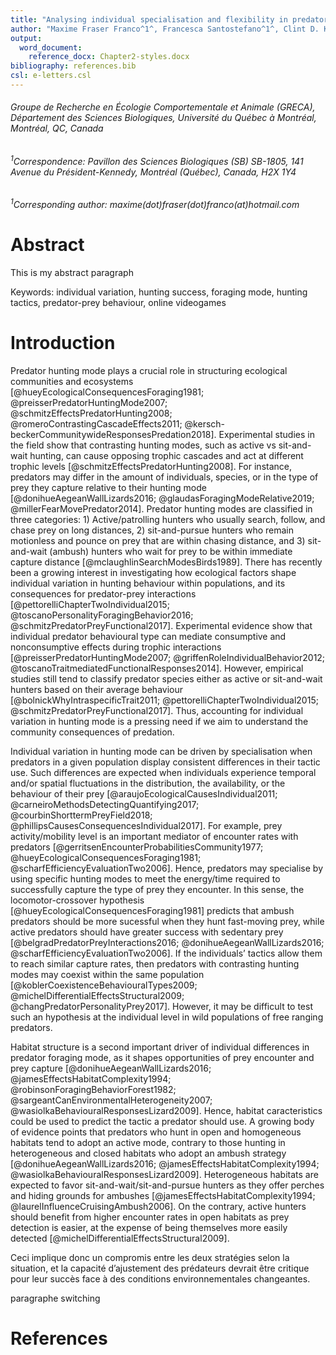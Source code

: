 ```yaml
---
title: "Analysing individual specialisation and flexibility in predator hunting mode and its effect on hunting success using an online multiplayer videogame"
author: "Maxime Fraser Franco^1^, Francesca Santostefano^1^, Clint D. Kelly^1^, Pierre-Olivier Montiglio^1^"
output: 
  word_document:
    reference_docx: Chapter2-styles.docx
bibliography: references.bib
csl: e-letters.csl
---
```

###### Groupe de Recherche en Écologie Comportementale et Animale (GRECA), Département des Sciences Biologiques, Université du Québec à Montréal, Montréal, QC, Canada
  
###### ^1^Correspondence: Pavillon des Sciences Biologiques (SB) SB-1805, 141 Avenue du Président-Kennedy, Montréal (Québec), Canada, H2X 1Y4

###### ^1^Corresponding author: maxime(dot)fraser(dot)franco(at)hotmail.com


\newpage
# Abstract {.unnumbered}
This is my abstract paragraph

Keywords: individual variation, hunting success, foraging mode, hunting tactics, predator-prey behaviour, online videogames

\newpage
# Introduction {.unnumbered}

Predator hunting mode plays a crucial role in structuring ecological communities and ecosystems [@hueyEcologicalConsequencesForaging1981; @preisserPredatorHuntingMode2007; @schmitzEffectsPredatorHunting2008; @romeroContrastingCascadeEffects2011; @kersch-beckerCommunitywideResponsesPredation2018]. Experimental studies in the field show that contrasting hunting modes, such as active vs sit-and-wait hunting, can cause opposing trophic cascades and act at different trophic levels [@schmitzEffectsPredatorHunting2008]. For instance, predators may differ in the amount of individuals, species, or in the type of prey they capture relative to their hunting mode [@donihueAegeanWallLizards2016; @glaudasForagingModeRelative2019; @millerFearMovePredator2014]. Predator hunting modes are classified in three categories: 1) Active/patrolling hunters who usually search, follow, and chase prey on long distances, 2) sit-and-pursue hunters who remain motionless and pounce on prey that are within chasing distance, and 3) sit-and-wait (ambush) hunters who wait for prey to be within immediate capture distance [@mclaughlinSearchModesBirds1989]. There has recently been a growing interest in investigating how ecological factors shape individual variation in hunting behaviour within populations, and its consequences for predator-prey interactions [@pettorelliChapterTwoIndividual2015; @toscanoPersonalityForagingBehavior2016; @schmitzPredatorPreyFunctional2017]. Experimental evidence show that individual predator behavioural type can mediate consumptive and nonconsumptive effects during trophic interactions [@preisserPredatorHuntingMode2007; @griffenRoleIndividualBehavior2012; @toscanoTraitmediatedFunctionalResponses2014]. However, empirical studies still tend to classify predator species either as active or sit-and-wait hunters based on their average behaviour [@bolnickWhyIntraspecificTrait2011; @pettorelliChapterTwoIndividual2015; @schmitzPredatorPreyFunctional2017]. Thus, accounting for individual variation in hunting mode is a pressing need if we aim to understand the community consequences of predation.

Individual variation in hunting mode can be driven by specialisation when predators in a given population display consistent differences in their tactic use. Such differences are expected when individuals experience temporal and/or spatial fluctuations in the distribution, the availability, or the behaviour of their prey [@araujoEcologicalCausesIndividual2011; @carneiroMethodsDetectingQuantifying2017; @courbinShorttermPreyField2018; @phillipsCausesConsequencesIndividual2017]. For example, prey activity/mobility level is an important mediator of encounter rates with predators [@gerritsenEncounterProbabilitiesCommunity1977; @hueyEcologicalConsequencesForaging1981; @scharfEfficiencyEvaluationTwo2006]. Hence, predators may specialise by using specific hunting modes to meet the energy/time required to successfully capture the type of prey they encounter. In this sense, the locomotor-crossover hypothesis [@hueyEcologicalConsequencesForaging1981] predicts that ambush predators should be more sucessful when they hunt fast-moving prey, while active predators should have greater success with sedentary prey [@belgradPredatorPreyInteractions2016; @donihueAegeanWallLizards2016; @scharfEfficiencyEvaluationTwo2006]. If the individuals' tactics allow them to reach similar capture rates, then predators with contrasting hunting modes may coexist within the same population [@koblerCoexistenceBehaviouralTypes2009; @michelDifferentialEffectsStructural2009; @changPredatorPersonalityPrey2017]. However, it may be difficult to test such an hypothesis at the individual level in wild populations of free ranging predators.

Habitat structure is a second important driver of individual differences in predator foraging mode, as it shapes opportunities of prey encounter and prey capture [@donihueAegeanWallLizards2016; @jamesEffectsHabitatComplexity1994; @robinsonForagingBehaviorForest1982; @sargeantCanEnvironmentalHeterogeneity2007; @wasiolkaBehaviouralResponsesLizard2009]. Hence, habitat caracteristics could be used to predict the tactic a predator should use. A growing body of evidence points that predators who hunt in open and homogeneous habitats tend to adopt an active mode, contrary to those hunting in heterogeneous and closed habitats who adopt an ambush strategy [@donihueAegeanWallLizards2016; @jamesEffectsHabitatComplexity1994; @wasiolkaBehaviouralResponsesLizard2009]. Heterogeneous habitats are expected to favor sit-and-wait/sit-and-pursue hunters as they offer perches and hiding grounds for ambushes [@jamesEffectsHabitatComplexity1994; @laurelInfluenceCruisingAmbush2006]. On the contrary, active hunters should benefit from higher encounter rates in open habitats as prey detection is easier, at the expense of being themselves more easily detected [@michelDifferentialEffectsStructural2009].

Ceci implique donc un compromis entre les deux stratégies selon
la situation, et la capacité d’ajustement des prédateurs devrait être critique pour
leur succès face à des conditions environnementales changeantes.


paragraphe switching




# References

<div id="refs"></div>

